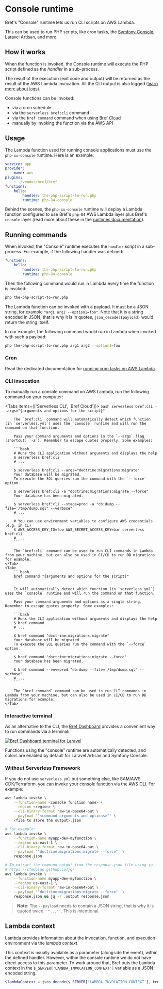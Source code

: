 
<NextSeo description="Learn how to run serverless console commands on AWS Lambda with Symfony Console or Laravel Artisan." />

# Console runtime

Bref's "Console" runtime lets us run CLI scripts on AWS Lambda.

This can be used to run PHP scripts, like cron tasks, the [Symfony Console](https://symfony.com/doc/current/console.html), [Laravel Artisan](https://laravel.com/docs/artisan), and more.

## How it works

When the function is invoked, the Console runtime will execute the PHP script defined as the *handler* in a sub-process.

The result of the execution (exit code and output) will be returned as the result of the AWS Lambda invocation. All the CLI output is also logged ([learn more about logs](../environment/logs.mdx)).

Console functions can be invoked:

- via a cron schedule
- via the `serverless bref:cli` command
- via the `bref command` command when using [Bref Cloud](/cloud)
- manually by invoking the function via the AWS API

## Usage

The Lambda function used for running console applications must use the `php-xx-console` runtime. Here is an example:

```yml filename="serverless.yml" {8-9}
service: app
provider:
    name: aws
plugins:
    - ./vendor/bref/bref
functions:
    hello:
        handler: the-php-script-to-run.php
        runtime: php-84-console
```

Behind the scenes, the `php-xx-console` runtime will deploy a Lambda function configured to use Bref's `php-84` AWS Lambda layer plus Bref's `console` layer (read more about these in the [runtimes documentation](../runtimes.mdx)).

## Running commands

When invoked, the "Console" runtime executes the `handler` script in a sub-process. For example, if the following handler was defined:

```yml filename="serverless.yml"
functions:
    hello:
        handler: the-php-script-to-run.php
        runtime: php-84-console
```

Then the following command would run in Lambda every time the function is invoked:

```sh
php the-php-script-to-run.php
```

The Lambda function can be invoked with a payload. It must be a JSON string, for example `"arg1 arg2 --option1=foo"`. Note that it is a string encoded in JSON, that is why it is in quotes, `json_decode($payload)` would return the string itself.

In our example, the following command would run in Lambda when invoked with such a payload:

```sh
php the-php-script-to-run.php arg1 arg2 --option1=foo
```

### Cron

Read the dedicated documentation for [running cron tasks on AWS Lambda](../use-cases/cron.mdx).

### CLI invocation

To manually run a console command on AWS Lambda, run the following command on your computer:

<Tabs items={['Serverless CLI', 'Bref Cloud']}>
    <Tab>
        ```bash
        serverless bref:cli --args="{arguments and options for the script}"
        ```

        The `bref:cli` command will automatically detect which function (in `serverless.yml`) uses the `console` runtime and will run the command on that function.

        Pass your command arguments and options in the `--args` flag (shortcut: `-a`). Remember to escape quotes properly. Some examples:

        ```bash
        # Runs the CLI application without arguments and displays the help
        $ serverless bref:cli
        # ...

        $ serverless bref:cli --args="doctrine:migrations:migrate"
        Your database will be migrated.
        To execute the SQL queries run the command with the `--force` option.

        $ serverless bref:cli -a "doctrine:migrations:migrate --force"
        Your database has been migrated.

        $ serverless bref:cli --stage=prod -a "db:dump --file='/tmp/dump.sql' --verbose"
        # ...

        # You can use environment variables to configure AWS credentials (e.g. in CI)
        $ AWS_ACCESS_KEY_ID=foo AWS_SECRET_ACCESS_KEY=bar serverless bref:cli
        # ...
        ```

        The `bref:cli` command can be used to run CLI commands in Lambda from your machine, but can also be used in CI/CD to run DB migrations for example.
    </Tab>
    <Tab>
        ```bash
        bref command "{arguments and options for the script}"
        ```

        It will automatically detect which function (in `serverless.yml`) uses the `console` runtime and will run the command on that function.

        Pass your command arguments and options as a single string. Remember to escape quotes properly. Some examples:

        ```bash
        # Runs the CLI application without arguments and displays the help
        $ bref command
        # ...

        $ bref command "doctrine:migrations:migrate"
        Your database will be migrated.
        To execute the SQL queries run the command with the `--force` option.

        $ bref command "doctrine:migrations:migrate --force"
        Your database has been migrated.

        $ bref command --env=prod "db:dump --file='/tmp/dump.sql' --verbose"
        # ...
        ```

        The `bref command` command can be used to run CLI commands in Lambda from your machine, but can also be used in CI/CD to run DB migrations for example.
    </Tab>
</Tabs>

### Interactive terminal

As an alternative to the CLI, the [Bref Dashboard](https://dashboard.bref.sh/?ref=bref) provides a convenient way to run commands via a terminal:

[![Bref Dashboard terminal for Laravel](../runtimes/dashboard-terminal.png)](https://dashboard.bref.sh/?ref=bref)

Functions using the "console" runtime are automatically detected, and colors are enabled by default for Laravel Artisan and Symfony Console.

### Without Serverless Framework

If you do not use `serverless.yml` but something else, like SAM/AWS CDK/Terraform, you can invoke your console function via the AWS CLI. For example:

```bash
aws lambda invoke \
    --function-name <console function name> \
    --region <region> \
    --cli-binary-format raw-in-base64-out \
    --payload '"<command arguments and options>"' \
    <file to store the output>.json

# For example:
aws lambda invoke \
    --function-name myapp-dev-myfunction \
    --region us-east-1 \
    --cli-binary-format raw-in-base64-out \
    --payload '"doctrine:migrations:migrate --force"' \
    response.json

# To extract the command output from the response.json file using jq
# https://stedolan.github.io/jq/
aws lambda invoke \
    --function-name myapp-dev-myfunction \
    --region us-east-1 \
    --cli-binary-format raw-in-base64-out \
    --payload '"doctrine:migrations:migrate --force"' \
    response.json && jq -r .output response.json
```

> **Note:**
> The `--payload` needs to contain a JSON string, that is why it is quoted twice: `'"..."'`. This is intentional.

## Lambda context

Lambda provides information about the invocation, function, and execution environment via the *lambda context*.

This context is usually available as a parameter (alongside the event), within the defined handler.
However, within the console runtime we do not have direct access to this parameter.
To work around that, Bref puts the Lambda context in the `$_SERVER['LAMBDA_INVOCATION_CONTEXT']` variable as a JSON-encoded string.

```php
$lambdaContext = json_decode($_SERVER['LAMBDA_INVOCATION_CONTEXT'], true);
```
